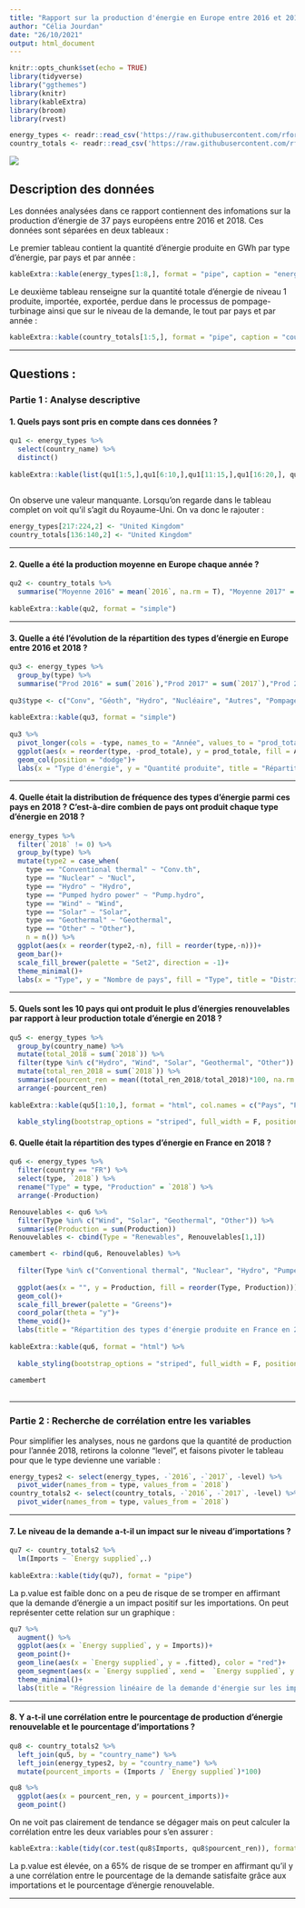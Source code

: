 ```yaml
---
title: "Rapport sur la production d'énergie en Europe entre 2016 et 2018"
author: "Célia Jourdan"
date: "26/10/2021"
output: html_document
---
```


```r
knitr::opts_chunk$set(echo = TRUE)
library(tidyverse)
library("ggthemes")
library(knitr)
library(kableExtra)
library(broom)
library(rvest)

energy_types <- readr::read_csv('https://raw.githubusercontent.com/rfordatascience/tidytuesday/master/data/2020/2020-08-04/energy_types.csv')
country_totals <- readr::read_csv('https://raw.githubusercontent.com/rfordatascience/tidytuesday/master/data/2020/2020-08-04/country_totals.csv')

```

![](https://artsetmetiers.fr/sites/site_internet/files/2019-12/AdobeStock_195603050.jpeg)

## Description des données
Les données analysées dans ce rapport contiennent des infomations sur la production d'énergie de 37 pays européens entre 2016 et 2018. Ces données sont séparées en deux tableaux :

Le premier tableau contient la quantité d'énergie produite en GWh par type d'énergie, par pays et par année :

```r
kableExtra::kable(energy_types[1:8,], format = "pipe", caption = "energy_type")
```

Le deuxième tableau renseigne sur la quantité totale d'énergie de niveau 1 produite, importée, exportée, perdue dans le processus de pompage-turbinage ainsi que sur le niveau de la demande, le tout par pays et par année :
 
```r
kableExtra::kable(country_totals[1:5,], format = "pipe", caption = "country_total")
```

---
 
## Questions : 
 
### Partie 1 : Analyse descriptive

#### 1. Quels pays sont pris en compte dans ces données ? 
 
```r
qu1 <- energy_types %>% 
  select(country_name) %>% 
  distinct()
 
kableExtra::kable(list(qu1[1:5,],qu1[6:10,],qu1[11:15,],qu1[16:20,], qu1[21:25,],qu1[26:30,], qu1[31:35,], qu1[36:37,]),format = "pipe", col.names = "", caption = "Pays Européens présents dans les données :")
 
```

On observe une valeur manquante. Lorsqu'on regarde dans le tableau complet on voit qu'il s'agit du Royaume-Uni. On va donc le rajouter :
 
```r
energy_types[217:224,2] <- "United Kingdom"
country_totals[136:140,2] <- "United Kingdom"
```

***
 
#### 2. Quelle a été la production moyenne en Europe chaque année ?
 
```r
qu2 <- country_totals %>% 
  summarise("Moyenne 2016" = mean(`2016`, na.rm = T), "Moyenne 2017" = mean(`2017`, na.rm = T), "Moyenne 2018" = mean(`2018`, na.rm = T))
 
kableExtra::kable(qu2, format = "simple")
```
 
***
 
#### 3. Quelle a été l'évolution de la répartition des types d'énergie en Europe entre 2016 et 2018 ? 
 
```r
qu3 <- energy_types %>% 
  group_by(type) %>% 
  summarise("Prod 2016" = sum(`2016`),"Prod 2017" = sum(`2017`),"Prod 2018" = sum(`2018`)) 
 
qu3$type <- c("Conv", "Géoth", "Hydro", "Nucléaire", "Autres", "Pompage", "Solaire", "Eolien")
 
kableExtra::kable(qu3, format = "simple")
 
qu3 %>% 
  pivot_longer(cols = -type, names_to = "Année", values_to = "prod_totale") %>% 
  ggplot(aes(x = reorder(type, -prod_totale), y = prod_totale, fill = Année))+
  geom_col(position = "dodge")+
  labs(x = "Type d'énergie", y = "Quantité produite", title = "Répartition des types d'énergie en Europe entre 2016 et 2018")
```
 
***
 
#### 4. Quelle était la distribution de fréquence des types d'énergie parmi ces pays en 2018 ? C'est-à-dire combien de pays ont produit chaque type d'énergie en 2018 ? 
 
```r
energy_types %>% 
  filter(`2018` != 0) %>% 
  group_by(type) %>% 
  mutate(type2 = case_when(
    type == "Conventional thermal" ~ "Conv.th",
    type == "Nuclear" ~ "Nucl",
    type == "Hydro" ~ "Hydro",
    type == "Pumped hydro power" ~ "Pump.hydro",
    type == "Wind" ~ "Wind",
    type == "Solar" ~ "Solar",
    type == "Geothermal" ~ "Geothermal",
    type == "Other" ~ "Other"),
    n = n()) %>% 
  ggplot(aes(x = reorder(type2,-n), fill = reorder(type,-n)))+
  geom_bar()+
  scale_fill_brewer(palette = "Set2", direction = -1)+
  theme_minimal()+
  labs(x = "Type", y = "Nombre de pays", fill = "Type", title = "Distribution de fréquence des types d'énergie")
```
 
***
 
#### 5. Quels sont les 10 pays qui ont produit le plus d'énergies renouvelables par rapport à leur production totale d'énergie en 2018 ?  
 
```r
qu5 <- energy_types %>% 
  group_by(country_name) %>% 
  mutate(total_2018 = sum(`2018`)) %>% 
  filter(type %in% c("Hydro", "Wind", "Solar", "Geothermal", "Other")) %>% 
  mutate(total_ren_2018 = sum(`2018`)) %>% 
  summarise(pourcent_ren = mean((total_ren_2018/total_2018)*100, na.rm = F)) %>%
  arrange(-pourcent_ren)
 
kableExtra::kable(qu5[1:10,], format = "html", col.names = c("Pays", "Pourcentage d'énergies renouvelables")) %>% 
 
  kable_styling(bootstrap_options = "striped", full_width = F, position = "left")
```
 
#### 6. Quelle était la répartition des types d'énergie en France en 2018 ? 
 
```r
qu6 <- energy_types %>% 
  filter(country == "FR") %>% 
  select(type, `2018`) %>% 
  rename("Type" = type, "Production" = `2018`) %>% 
  arrange(-Production)

Renouvelables <- qu6 %>% 
  filter(Type %in% c("Wind", "Solar", "Geothermal", "Other")) %>% 
  summarise(Production = sum(Production))
Renouvelables <- cbind(Type = "Renewables", Renouvelables[1,1])

camembert <- rbind(qu6, Renouvelables) %>% 
 
  filter(Type %in% c("Conventional thermal", "Nuclear", "Hydro", "Pumped hydro power", "Renewables")) %>% 
 
  ggplot(aes(x = "", y = Production, fill = reorder(Type, Production)))+
  geom_col()+
  scale_fill_brewer(palette = "Greens")+
  coord_polar(theta = "y")+
  theme_void()+
  labs(title = "Répartition des types d'énergie produite en France en 2018", fill = "Type")
 
kableExtra::kable(qu6, format = "html") %>% 
 
  kable_styling(bootstrap_options = "striped", full_width = F, position = "left")
 
camembert
 
```

---
 
### Partie 2 : Recherche de corrélation entre les variables

Pour simplifier les analyses, nous ne gardons que la quantité de production pour l'année 2018, retirons la colonne "level", et faisons pivoter le tableau pour que le type devienne une variable :
 
```r
energy_types2 <- select(energy_types, -`2016`, -`2017`, -level) %>% 
  pivot_wider(names_from = type, values_from = `2018`)
country_totals2 <- select(country_totals, -`2016`, -`2017`, -level) %>%
  pivot_wider(names_from = type, values_from = `2018`)
```
 
***
 
#### 7. Le niveau de la demande a-t-il un impact sur le niveau d'importations ? 

```r
qu7 <- country_totals2 %>% 
  lm(Imports ~ `Energy supplied`,.)
 
kableExtra::kable(tidy(qu7), format = "pipe")
```

La p.value est faible donc on a peu de risque de se tromper en affirmant que la demande d'énergie a un impact positif sur les importations. On peut représenter cette relation sur un graphique : 
 
```r
qu7 %>% 
  augment() %>% 
  ggplot(aes(x = `Energy supplied`, y = Imports))+
  geom_point()+
  geom_line(aes(x = `Energy supplied`, y = .fitted), color = "red")+
  geom_segment(aes(x = `Energy supplied`, xend =  `Energy supplied`, y = Imports, yend = .fitted))+
  theme_minimal()+
  labs(title = "Régression linéaire de la demande d'énergie sur les importations", x = "Demande d'énergie", y = "Importations")
```
 
***
 
#### 8. Y a-t-il une corrélation entre le pourcentage de production d'énergie renouvelable et le pourcentage d'importations ? 

```r
qu8 <- country_totals2 %>%
  left_join(qu5, by = "country_name") %>%
  left_join(energy_types2, by = "country_name") %>% 
  mutate(pourcent_imports = (Imports / `Energy supplied`)*100) 

qu8 %>% 
  ggplot(aes(x = pourcent_ren, y = pourcent_imports))+
  geom_point()
```

On ne voit pas clairement de tendance se dégager mais on peut calculer la corrélation entre les deux variables pour s'en assurer :
 
```r
kableExtra::kable(tidy(cor.test(qu8$Imports, qu8$pourcent_ren)), format = "pipe")
```

La p.value est élevée, on a 65% de risque de se tromper en affirmant qu'il y a une corrélation entre le pourcentage de la demande satisfaite grâce aux importations et le pourcentage d'énergie renouvelable. 

---